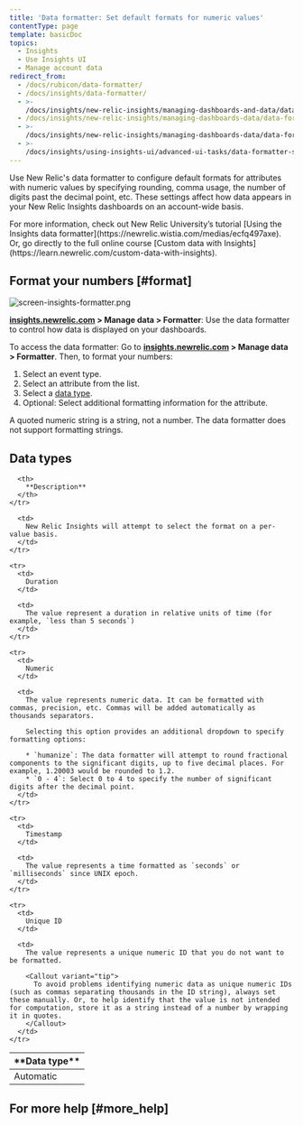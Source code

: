 ```yaml
---
title: 'Data formatter: Set default formats for numeric values'
contentType: page
template: basicDoc
topics:
  - Insights
  - Use Insights UI
  - Manage account data
redirect_from:
  - /docs/rubicon/data-formatter/
  - /docs/insights/data-formatter/
  - >-
    /docs/insights/new-relic-insights/managing-dashboards-and-data/data-formatter/
  - /docs/insights/new-relic-insights/managing-dashboards-data/data-formatter/
  - >-
    /docs/insights/new-relic-insights/managing-dashboards-data/data-formatter-setting-default-formats-numeric-values/
  - >-
    /docs/insights/using-insights-ui/advanced-ui-tasks/data-formatter-set-default-formats-numeric-values/
---
```


Use New Relic's data formatter to configure default formats for attributes with numeric values by specifying rounding, comma usage, the number of digits past the decimal point, etc. These settings affect how data appears in your New Relic Insights dashboards on an account-wide basis.

<Callout variant="tip">
  For more information, check out New Relic University’s tutorial [Using the Insights data formatter](https://newrelic.wistia.com/medias/ecfq497axe). Or, go directly to the full online course [Custom data with Insights](https://learn.newrelic.com/custom-data-with-insights).
</Callout>

## Format your numbers [#format]

![screen-insights-formatter.png](./images/screen-insights-formatter.png "screen-insights-formatter.png")

**[insights.newrelic.com](https://insights.newrelic.com) > Manage data > Formatter**: Use the data formatter to control how data is displayed on your dashboards.

To access the data formatter: Go to **[insights.newrelic.com](https://insights.newrelic.com) > Manage data > Formatter**. Then, to format your numbers:

1. Select an event type.
2. Select an attribute from the list.
3. Select a [data type](#data-types).
4. Optional: Select additional formatting information for the attribute.

<Callout variant="caution">
  A quoted numeric string is a string, not a number. The data formatter does not support formatting strings.
</Callout>

## Data types

<Table>
  <thead>
    <tr>
      <th width={150}>
        **Data type**
      </th>

      <th>
        **Description**
      </th>
    </tr>
  </thead>

  <tbody>
    <tr>
      <td>
        Automatic
      </td>

      <td>
        New Relic Insights will attempt to select the format on a per-value basis.
      </td>
    </tr>

    <tr>
      <td>
        Duration
      </td>

      <td>
        The value represent a duration in relative units of time (for example, `less than 5 seconds`)
      </td>
    </tr>

    <tr>
      <td>
        Numeric
      </td>

      <td>
        The value represents numeric data. It can be formatted with commas, precision, etc. Commas will be added automatically as thousands separators.

        Selecting this option provides an additional dropdown to specify formatting options:

        * `humanize`: The data formatter will attempt to round fractional components to the significant digits, up to five decimal places. For example, 1.20003 would be rounded to 1.2.
        * `0 - 4`: Select 0 to 4 to specify the number of significant digits after the decimal point.
      </td>
    </tr>

    <tr>
      <td>
        Timestamp
      </td>

      <td>
        The value represents a time formatted as `seconds` or `milliseconds` since UNIX epoch.
      </td>
    </tr>

    <tr>
      <td>
        Unique ID
      </td>

      <td>
        The value represents a unique numeric ID that you do not want to be formatted.

        <Callout variant="tip">
          To avoid problems identifying numeric data as unique numeric IDs (such as commas separating thousands in the ID string), always set these manually. Or, to help identify that the value is not intended for computation, store it as a string instead of a number by wrapping it in quotes.
        </Callout>
      </td>
    </tr>
  </tbody>
</Table>

## For more help [#more_help]
